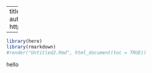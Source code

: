 
---
title: "travis_CI: who or what is it?"
author: "Carrie Wright, slides at https://carriewright11.github.io/travis"

---

```r

library(here)
library(rmarkdown)
#render("Untitled2.Rmd", html_document(toc = TRUE))

```
hello